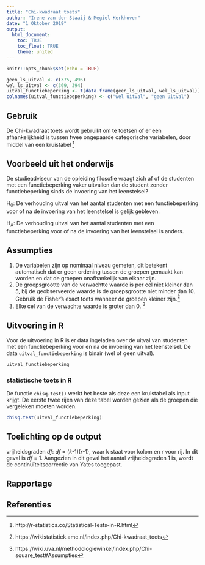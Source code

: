 ```yaml
---
title: "Chi-kwadraat toets"
author: "Irene van der Staaij & Megiel Kerkhoven"
date: "1 Oktober 2019"
output: 
  html_document:
    toc: TRUE
    toc_float: TRUE
    theme: united
---
```

```r
knitr::opts_chunk$set(echo = TRUE)
```


```r
geen_ls_uitval <- c(375, 496)
wel_ls_uitval <- c(369, 394)
uitval_functiebeperking <- t(data.frame(geen_ls_uitval, wel_ls_uitval))
colnames(uitval_functiebeperking) <- c("wel uitval", "geen uitval")
```

## Gebruik
De Chi-kwadraat toets wordt gebruikt om te toetsen of er een afhankelijkheid is tussen twee ongepaarde categorische variabelen, door middel van een kruistabel [^1]

## Voorbeeld uit het onderwijs
De studieadviseur van de opleiding filosofie vraagt zich af of de studenten met een functiebeperking vaker uitvallen dan de student zonder functiebeperking sinds de invoering van het leenstelsel?

H~0~: De verhouding uitval van het aantal studenten met een functiebeperking voor of na de invoering van het leenstelsel is gelijk gebleven.

H~A~: De verhouding uitval van het aantal studenten met een functiebeperking voor of na de invoering van het leenstelsel is anders.

## Assumpties
1. De variabelen zijn op nominaal niveau gemeten, dit betekent automatisch dat er geen ordening tussen de groepen gemaakt kan worden en dat de groepen onafhankelijk van elkaar zijn.  
2. De groepsgrootte van de verwachtte waarde is per cel niet kleiner dan 5, bij de geobserveerde waarde is de groepsgrootte niet minder dan 10. Gebruik de Fisher’s exact toets wanneer de groepen kleiner zijn.[^2]  
3. Elke cel van de verwachte waarde is groter dan 0. [^3] 


## Uitvoering in R
Voor de uitvoering in R is er data ingeladen over de uitval van studenten met een functiebeperking voor en na de invoering van het leenstelsel. De data `uitval_functiebeperking` is binair (wel of geen uitval). 
```r
uitval_functiebeperking
```

### statistische toets in R
De functie `chisq.test()` werkt het beste als deze een kruistabel als input krijgt. De eerste twee rijen van deze tabel worden gezien als de groepen die vergeleken moeten worden.
```r
chisq.test(uitval_functiebeperking)
```

## Toelichting op de output
vrijheidsgraden *df*: *df* = (*k*-1)(*r*-1), waar k staat voor kolom en r voor rij. In dit geval is *df* = 1. Aangezien in dit geval het aantal vrijheidsgraden 1 is, wordt de continuïteitscorrectie van Yates toegepast. 

## Rapportage

## Referenties
[^1]: http://r-statistics.co/Statistical-Tests-in-R.html
[^2]: https://wikistatistiek.amc.nl/index.php/Chi-kwadraat_toets
[^3]: https://wiki.uva.nl/methodologiewinkel/index.php/Chi-square_test#Assumpties 


